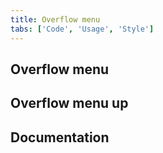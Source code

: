 ```yaml
---
title: Overflow menu
tabs: ['Code', 'Usage', 'Style']
---
```


## Overflow menu

<ComponentCode
  name="Overflow menu"
  component="overflow-menu"
  variation="overflow-menu"
  hasReactVersion="overflowmenu--basic"
  hasVueVersion="overflowmenu--default"
  hasAngularVersion="?path=/story/overflow-menu--basic"
  codepen="PgNGop"></ComponentCode>

## Overflow menu up

<ComponentCode
  name="Overflow menu up"
  component="overflow-menu"
  variation="overflow-menu--up"
  hasReactVersion="overflowmenu--basic"
  codepen="ZZWpbV"></ComponentCode>

## Documentation

<ComponentDocs component="overflow-menu"></ComponentDocs>
